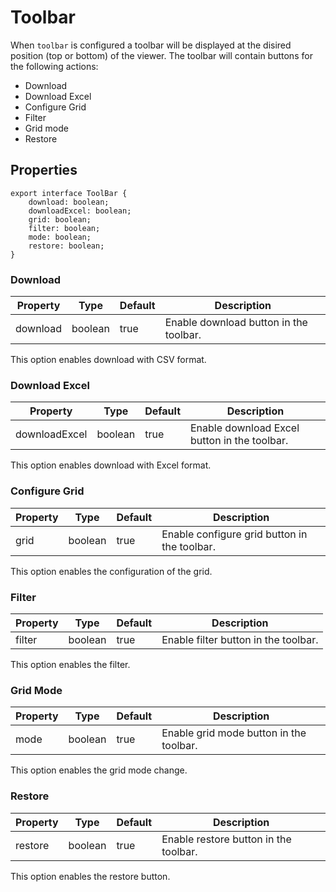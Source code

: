 # Toolbar

When `toolbar` is configured a toolbar will be displayed at the disired position (top or bottom) of the viewer. The toolbar will contain buttons for the following actions:

- Download
- Download Excel
- Configure Grid
- Filter
- Grid mode
- Restore

## Properties

```tsx
export interface ToolBar {
    download: boolean;
    downloadExcel: boolean;
    grid: boolean;
    filter: boolean;
    mode: boolean;
    restore: boolean;
}
```

### Download

| Property | Type    | Default | Description |
|----------|---------|---------|-------------|
| download | boolean | true    | Enable download button in the toolbar. |

This option enables download with CSV format.

### Download Excel

| Property     | Type    | Default | Description |
|--------------|---------|---------|-------------|
| downloadExcel | boolean | true    | Enable download Excel button in the toolbar. |

This option enables download with Excel format.

### Configure Grid

| Property | Type    | Default | Description |
|----------|---------|---------|-------------|
| grid     | boolean | true    | Enable configure grid button in the toolbar. |

This option enables the configuration of the grid.

### Filter

| Property | Type    | Default | Description |
|----------|---------|---------|-------------|
| filter   | boolean | true    | Enable filter button in the toolbar. |

This option enables the filter.

### Grid Mode

| Property | Type    | Default | Description |
|----------|---------|---------|-------------|
| mode     | boolean | true    | Enable grid mode button in the toolbar. |

This option enables the grid mode change.

### Restore

| Property | Type    | Default | Description |
|----------|---------|---------|-------------|
| restore  | boolean | true    | Enable restore button in the toolbar. |

This option enables the restore button.
